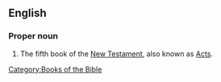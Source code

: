 {{book of the bible|Acts of the Apostles}}

==English==
===Proper noun===
{{en-proper noun}}
# The fifth book of the [[New Testament]], also known as [[Acts]].

[[Category:Books of the Bible]]